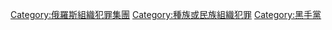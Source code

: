 [[Category:俄羅斯組織犯罪集團|Category:俄羅斯組織犯罪集團]]
[[Category:種族或民族組織犯罪|Category:種族或民族組織犯罪]]
[[Category:黑手黨|Category:黑手黨]]